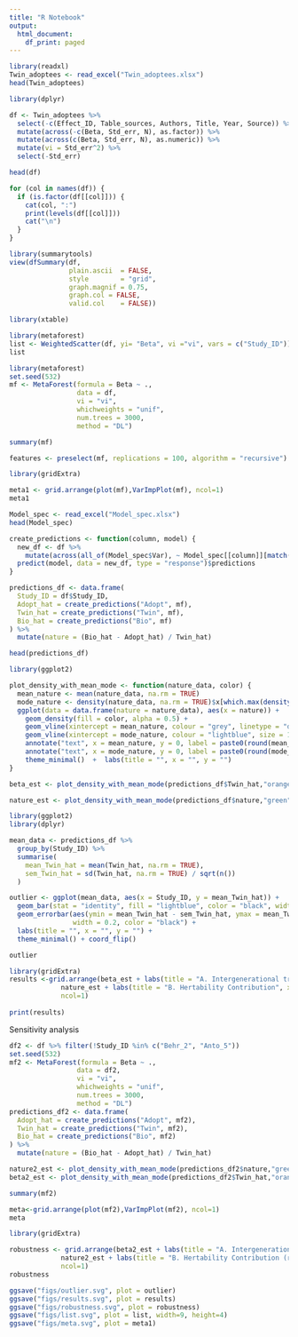 ---
title: "R Notebook"
output:
  html_document:
    df_print: paged
---

```{r}
library(readxl)
Twin_adoptees <- read_excel("Twin_adoptees.xlsx")
head(Twin_adoptees)

```


```{r}
library(dplyr)

df <- Twin_adoptees %>%
  select(-c(Effect_ID, Table_sources, Authors, Title, Year, Source)) %>%
  mutate(across(-c(Beta, Std_err, N), as.factor)) %>%
  mutate(across(c(Beta, Std_err, N), as.numeric)) %>%
  mutate(vi = Std_err^2) %>%
  select(-Std_err)

head(df)

```

```{r}
for (col in names(df)) {
  if (is.factor(df[[col]])) {
    cat(col, ":")
    print(levels(df[[col]]))
    cat("\n")
  }
}

```

```{r}
library(summarytools)
view(dfSummary(df, 
               plain.ascii  = FALSE, 
               style        = "grid", 
               graph.magnif = 0.75, 
               graph.col = FALSE,
               valid.col    = FALSE))

library(xtable)

```


```{r fig.width=11}
library(metaforest)
list <- WeightedScatter(df, yi= "Beta", vi ="vi", vars = c("Study_ID"))
list

```


```{r}
library(metaforest)
set.seed(532)
mf <- MetaForest(formula = Beta ~ .,
                 data = df,
                 vi = "vi",
                 whichweights = "unif",
                 num.trees = 3000,
                 method = "DL")

summary(mf)
```

```{r eval=FALSE, include=FALSE}
features <- preselect(mf, replications = 100, algorithm = "recursive")

```

```{r fig.height=7}
library(gridExtra)

meta1 <- grid.arrange(plot(mf),VarImpPlot(mf), ncol=1)
meta1

```

```{r}
Model_spec <- read_excel("Model_spec.xlsx")
head(Model_spec)

```

```{r}
create_predictions <- function(column, model) {
  new_df <- df %>%
    mutate(across(all_of(Model_spec$Var), ~ Model_spec[[column]][match(cur_column(), Model_spec$Var)]))
  predict(model, data = new_df, type = "response")$predictions
}

predictions_df <- data.frame(
  Study_ID = df$Study_ID,
  Adopt_hat = create_predictions("Adopt", mf),
  Twin_hat = create_predictions("Twin", mf),
  Bio_hat = create_predictions("Bio", mf)
) %>%
  mutate(nature = (Bio_hat - Adopt_hat) / Twin_hat)

head(predictions_df)

```

```{r}

library(ggplot2)

plot_density_with_mean_mode <- function(nature_data, color) {
  mean_nature <- mean(nature_data, na.rm = TRUE)
  mode_nature <- density(nature_data, na.rm = TRUE)$x[which.max(density(nature_data, na.rm = TRUE)$y)]
  ggplot(data = data.frame(nature = nature_data), aes(x = nature)) +
    geom_density(fill = color, alpha = 0.5) +
    geom_vline(xintercept = mean_nature, colour = "grey", linetype = "dashed", size = 1) +
    geom_vline(xintercept = mode_nature, colour = "lightblue", size = 1) +
    annotate("text", x = mean_nature, y = 0, label = paste0(round(mean_nature, 3)), vjust = -4) +
    annotate("text", x = mode_nature, y = 0, label = paste0(round(mode_nature, 3)), vjust = -1) +
    theme_minimal()  +  labs(title = "", x = "", y = "")
}

beta_est <- plot_density_with_mean_mode(predictions_df$Twin_hat,"orange")
```

```{r}
nature_est <- plot_density_with_mean_mode(predictions_df$nature,"green")

```

```{r fig.height=7}
library(ggplot2)
library(dplyr)

mean_data <- predictions_df %>%
  group_by(Study_ID) %>%
  summarise(
    mean_Twin_hat = mean(Twin_hat, na.rm = TRUE),
    sem_Twin_hat = sd(Twin_hat, na.rm = TRUE) / sqrt(n())
  )

outlier <- ggplot(mean_data, aes(x = Study_ID, y = mean_Twin_hat)) +
  geom_bar(stat = "identity", fill = "lightblue", color = "black", width = 0.7) +
  geom_errorbar(aes(ymin = mean_Twin_hat - sem_Twin_hat, ymax = mean_Twin_hat + sem_Twin_hat), 
                width = 0.2, color = "black") +
  labs(title = "", x = "", y = "") +
  theme_minimal() + coord_flip()

outlier
```

```{r fig.height=7}
library(gridExtra)
results <-grid.arrange(beta_est + labs(title = "A. Intergenerational transmission", x = "", y = ""),
             nature_est + labs(title = "B. Hertability Contribution", x = "", y = ""),
             ncol=1)
             
print(results)
```



Sensitivity analysis

```{r}
df2 <- df %>% filter(!Study_ID %in% c("Behr_2", "Anto_5"))
set.seed(532)
mf2 <- MetaForest(formula = Beta ~ .,
                 data = df2,
                 vi = "vi",
                 whichweights = "unif",
                 num.trees = 3000,
                 method = "DL")
predictions_df2 <- data.frame(
  Adopt_hat = create_predictions("Adopt", mf2),
  Twin_hat = create_predictions("Twin", mf2),
  Bio_hat = create_predictions("Bio", mf2)
) %>%
  mutate(nature = (Bio_hat - Adopt_hat) / Twin_hat)

nature2_est <- plot_density_with_mean_mode(predictions_df2$nature,"green")
beta2_est <- plot_density_with_mean_mode(predictions_df2$Twin_hat,"orange")
```


```{r}
summary(mf2)
```

```{r fig.height=7}
meta<-grid.arrange(plot(mf2),VarImpPlot(mf2), ncol=1)
meta
```


```{r fig.height=8}
library(gridExtra)

robustness <- grid.arrange(beta2_est + labs(title = "A. Intergenerational transmission (robustness)", x = "", y = ""),
             nature2_est + labs(title = "B. Hertability Contribution (robustness)", x = "", y = ""),
             ncol=1)
robustness
```

```{r}
ggsave("figs/outlier.svg", plot = outlier)
ggsave("figs/results.svg", plot = results)
ggsave("figs/robustness.svg", plot = robustness)
ggsave("figs/list.svg", plot = list, width=9, height=4)
ggsave("figs/meta.svg", plot = meta1)

```


